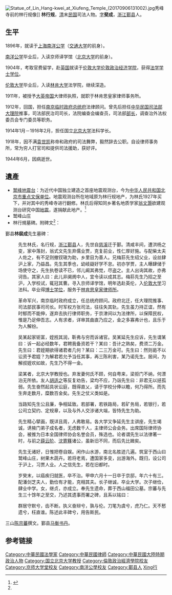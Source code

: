 {{refimprove|time=2018-03-13T05:20:42+00:00}}
[[File:Statue_of_Lin_Hang-kwei_at_Xiufeng_Temple_(20170906131002).jpg|thumb]]秀峰寺前的林行规像]]
'''林行规'''{{BD|1882年||1944年||catIdx=Lin林}}，[[清|清]]末[[中華民國|民国]]司法人物。[[表字|字]]'''斐成'''，[[浙江|浙江]][[鄞县|鄞县]]人。

==生平==
1896年，就读于[[上海|上海]][[南洋公学|南洋公学]]（[[交通大学|交通大学]]的前身）。

[[南洋公学|南洋公学]]毕业后，入读京师译学馆（[[北京大学|北京大学]]的前身）。

1904年，考取官费留学，赴[[英国|英国]]就读于[[伦敦大学|伦敦大学]][[伦敦政治经济学院|伦敦政治经济学院]]，获得[[法学|法学]][[学士|学士]][[学位|学位]]。

[[伦敦大学|伦敦大学]]毕业后，入读[[林肯大学|林肯大学]]法学院，继续深造。

1911年，被授予[[大英帝国|大英帝国]]大律师执照，就职于林肯思皇家律师事务所。

1912年，回国，担任[[南京临时政府|南京临时政府]][[总统府|总统府]]法律顾问。曾先后担任[[中华民国|中华民国]][[中華民國法務部|司法部]][[大理院|大理院]]推事，司法部民治司司长，法院编查会编查员，司法部[[部长|部长]]，调查治外法权委员会专门委员等职务。

1914年1月－1916年2月，担任国立[[北京大学|北京大学]]法科学长。

1918年，因不满[[袁世凯|袁世凯]]称帝和政府的司法舞弊，毅然辞去公职。自设律师事务所，常为穷人打官司和提供司法援助，获好评。

1944年6月，因病逝世。

==遺產==
*[[鹫峰地震台|鹫峰地震台]]：为近代中国独立建造之首座地震观测台，今为[[中华人民共和国|中华人民共和国]][[北京市文物保护单位|北京市重点文保单位]]。地震观测台所在地域原为林行规地产，为林氏1927年买下，并对其中的秀峰寺进行翻修。林氏后得知同乡著名地质学家[[翁文灏|翁文灏]]欲建观测台研究中国[[地震|地震]]，遂捐献此地产。<ref name="林行规捐输地震台">{{cite web|url=http://www.overseavive.com/index.php/article/oversea-study/2011-09-25/6056.html|title=林行规捐输地震台|publisher=海外留学|date=发表于：2011-09-25 05:19:10|accessdate=2012年1月21日|language=zh}}{{dead link|date=2018年3月 |bot=InternetArchiveBot |fix-attempted=yes }}</ref>
*鹫峰山庄
*林行規墓碑。附碑文<ref name="林行规捐输地震台"/>：
{{hidden begin|title = 鄞县林裴成先生墓碑 |titlestyle = background-color: #dddddd|bodystyle = background-color: #eeeeee|}}
鄞县'''林裴成'''先生墓碑：

:先生林氏，名行规，[[浙江|浙江]][[鄞县|鄞县]]人，先世自[[慈溪|慈溪]]迁于鄞。清咸丰间，遭洪杨之变，家中落封，翁式文先生弃儒业贾，克复前业，性仁厚好施。与配柴太夫人佐之，有不足则撤钗瑱为助，乡里目为善人。兄梅荪先生绍父业，设丝肆沪上家，乃益昌。先生其季也，幼岐嶷好学不怠。初亦学贾，主人曝肆储于场使守之，先生执卷读不已，邻儿阚其弗觉，尽盗之。主人出询其故，亦弗诃告。其家人曰：此儿非阒阓中人，宜令读以成其志。梅荪先生乃招之至沪，入学校试，辄冠其曹。寻入京师译学馆，明年选赴英伦，入[[伦敦大学|伦敦大学]]习法科。卒业得[[博士|博士]][[学位|学位]]，服务于[[林肯律師學院|林肯思皇家律师所]]。

:革命军兴，南京临时政府成立，任总统府顾问。政府北迁，任大理院推事、司法部民事司司长。时军权方张司法，往往失其轨，先生虽力持正谊，然有时郁而不能伸，遂弃去执行律师职务，于京津间以为法律所，以保障民权，惟是乃足伸吾志。人有求者，详审其曲直乃应之，金之多寡弗计也，且乐于为人解纷。

:吴某起家钜富，姪觊其润，靳弗与穷而诉诸官。吴某延先生应诉，先生谓某曰：诉一起必经数年，君聘我备资若干？某曰：吾计之熟矣，费须二万金。先生曰：君姪期欲得诸君者几何？某曰：二三万金可。先生曰：然则曷不以讼资予君姪？为解君若允予当任其事，再三陈利害，某乃诺先生。居间，为解叔姪欢如故，先生乃不得一金。

:梁某者，北京大学教授也。弃发妻何氏不顾，何自粤来，梁拒门不纳，何漂泊无所依。友人[[胡适之|胡适之]]等反复劝告，梁均不应，乃诣先生曰：非君无以拯孤弱。先生奋然起具状讼庭，既得直乂，请于学校分俸以瞻，何乃得所。而先生奔走数月，糜数百金矣。先生之仗义类如是。

:当路知先生公且廉，争相延致。若部署，若铁路局，若矿务局，若银行，若公司立契约、定规章，以及与外人交涉诸大端，皆恃先生为助。

:先生精心擘画，既详且周，人弗敢易。各大学又争延先生主讲座，先生竭诚，诱掖门弟子成名者，无虑数千人，主律师公会会务。出席国际律师协会，被推为日本全国律师协会名誉会员，殊选也。论者谓先生以法律著一时，与前之[[薛云阶|薛云阶]]、[[沈寄簃|沈寄簃]]诸公，虽新旧不同，而后先比媺矣。

:先生无诸好，日惟把卷自娱。闲作山水游，南北名胜迹几遍。筑室于西山曰鹫峰山庄，树果木蔬卉。若将老焉，遭国家多变，出游海外。既归，设公司于沪上，习贾人业。人之信先生，若在旧都时。

:岁癸末，以癌疾归就医，卒不治。甲申六月十一日卒于京邸，年六十有三。配潘剑芝夫人，勤俭有才能，克相其夫。长子继诚，卒业大学。次子继俭，肆业中学。女，继贞，亦成立。奉先生遗命，葬于西山福田公墓。宗蕃与先生三十馀年之至交，乃述其遗事而署之碑，且系以铭曰：

:群居守默兮，齿不断。执义奋辩兮，孰与伦。刀笔为虞兮，虎乃仁。天不慭遗兮，枉直谁。陈述此丰碑兮，用告斯民。

三山[[陈宗蕃|陈宗蕃]]撰文。鄞县[[马衡|马衡]][[书丹|书丹]]。
{{hidden end}}

==参考链接==
{{reflist}}

{{DEFAULTSORT:Lin林}}
[[Category:中華民國法學家|Category:中華民國法學家]]
[[Category:中華民國律師|Category:中華民國律師]]
[[Category:中華民國大陸時期政治人物|Category:中華民國大陸時期政治人物]]
[[Category:国立北京大学教授|Category:国立北京大学教授]]
[[Category:倫敦政治經濟學院校友|Category:倫敦政治經濟學院校友]]
[[Category:京师大学堂校友|Category:京师大学堂校友]]
[[Category:南洋公學校友|Category:南洋公學校友]]
[[Category:鄞县人|Category:鄞县人]]
[[Category:林姓|Xing行]]
